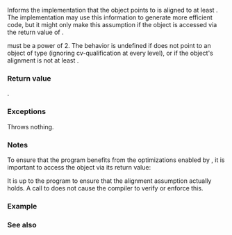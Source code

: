 {{cpp/title|assume_aligned}}
{{cpp/memory/navbar}}
{{ddcl|header=memory|since=c++20|1=
template&lt; std::size_t N, class T &gt;
constexpr T* assume_aligned( T* ptr );
}}

Informs the implementation that the object {{c|ptr}} points to is aligned to at least {{tt|N}}. The implementation may use this information to generate more efficient code, but it might only make this assumption if the object is accessed via the return value of {{tt|assume_aligned}}.

{{tt|N}} must be a power of 2. The behavior is undefined if {{c|ptr}} does not point to an object of type {{tt|T}} (ignoring cv-qualification at every level), or if the object's alignment is not at least {{tt|N}}.

===Return value===
{{c|ptr}}.

===Exceptions===
Throws nothing.

===Notes===
To ensure that the program benefits from the optimizations enabled by {{tt|assume_aligned}}, it is important to access the object via its return value:

{{source|1=
void f(int* p)
{
    int* p1 = std::assume_aligned&lt;256&gt;(p);
    // Use p1, not p, to ensure benefit from the alignment assumption.
    // However, the program has undefined behavior if p is not aligned
    // regardless of whether p1 is used.
}
}}

It is up to the program to ensure that the alignment assumption actually holds. A call to {{tt|assume_aligned}} does not cause the compiler to verify or enforce this.

{{feature test macro|__cpp_lib_assume_aligned|{{tt|std::assume_aligned}}|value=201811L|std=C++20}}

===Example===
{{example}}

===See also===
{{dsc begin}}
{{dsc inc|cpp/language/dsc alignof}}
{{dsc inc|cpp/language/dsc alignas}}
{{dsc inc|cpp/types/dsc aligned_storage}}
{{dsc inc|cpp/memory/dsc align}}
{{dsc inc|cpp/language/attributes/dsc assume}}
{{dsc end}}

{{langlinks|es|ja|ru|zh}}